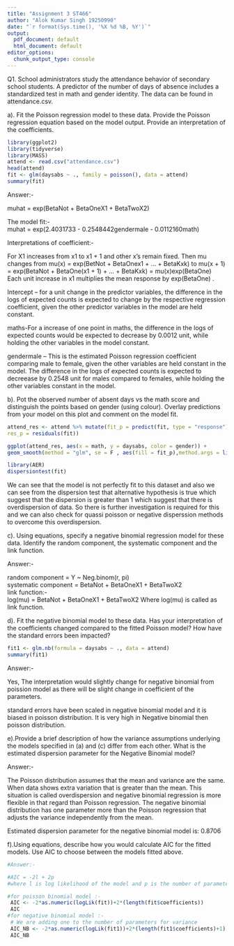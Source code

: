 ```yaml
---
title: "Assignment 3 ST466"
author: "Alok Kumar Singh 19250990"
date: "`r format(Sys.time(), '%X %d %B, %Y')`"
output:
  pdf_document: default
  html_document: default
editor_options:
  chunk_output_type: console
---
```



Q1. School administrators study the attendance behavior of secondary school students. A predictor of the number of days of absence includes a standardized test in math and gender identity. The data can be found in attendance.csv.

a). Fit the Poisson regression model to these data. Provide the Poisson regression equation based on the model output. Provide an interpretation of the coefficients.

```r
library(ggplot2)
library(tidyverse)
library(MASS)
attend <- read.csv("attendance.csv")
head(attend)
fit <- glm(daysabs ~ ., family = poisson(), data = attend)
summary(fit)

```



Answer:- 

muhat = exp(BetaNot + BetaOneX1 + BetaTwoX2)

The model fit:-    
muhat = exp(2.4031733 - 0.2548442gendermale - 0.0112160math)    

Interpretations of coefficient:-

For X1 increases from x1 to x1 + 1 and other x’s remain fixed. Then mu
changes from
mu(x) = exp(BetNot + BetaOnex1 + ... + BetaKxk)
to
mu(x + 1) = exp(BetaNot + BetaOne(x1 + 1) + ... + BetaKxk)
= mu(x)exp(BetaOne)
Each unit increase in x1 multiplies the mean response by exp(BetaOne) .


Intercept – for a unit change in the predictor variables, the difference in the logs of expected counts is expected to change by the respective regression coefficient, given the other predictor variables in the model are held constant.

maths-For a increase of one point in maths, the difference in the logs of expected counts would be expected to decrease by 0.0012 unit, while holding the other variables in the model constant.

gendermale –  This is the estimated Poisson regression coefficient comparing male to female, given the other variables are held constant in the model. The difference in the logs of expected counts is expected to decreease by 0.2548 unit  for males compared to females, while holding the other variables constant in the model.



b). Pot the observed number of absent days vs the math score and distinguish the points based on gender (using colour). Overlay predictions from your model on this plot and comment on the model fit.


```r
attend_res <- attend %>% mutate(fit_p = predict(fit, type = "response"),
res_p = residuals(fit))

ggplot(attend_res, aes(x = math, y = daysabs, color = gender)) +
geom_smooth(method = "glm", se = F , aes(fill = fit_p),method.args = list(family = 'poisson')) + geom_point()

library(AER)
dispersiontest(fit)

```



We can see that the model is not perfectly fit to this dataset and also we can see from the dispersion test that alternative hypothesis is true which suggest that the dispersion is greater than 1 which suggest that there is overdispersion of data. So there is further investigation is required for this and we can also check for quassi poisson or negative disperssion methods to overcome this overdispersion. 


c). Using equations, specify a negative binomial regression model for these data. Identify the random component, the systematic component and the link function.

Answer:-   

random component =  Y ~ Neg.binom(r, pi)       
systematic component =  BetaNot + BetaOneX1 + BetaTwoX2    
link function:-      
log(mu) = BetaNot + BetaOneX1 + BetaTwoX2
Where log(mu) is called as link function.     


d). Fit the negative binomial model to these data. Has your interpretation of the coefficients changed compared to the fitted Poisson model? How have the standard errors been impacted?

```r
fit1 <- glm.nb(formula = daysabs ~ ., data = attend)
summary(fit1)
```



Answer:-

Yes, The interpretation would slightly change for negative binomial from poission model as there will be slight change in coefficient of the parameters.      

standard errors have been scaled in negative binomial model and it is biased in poisson distribution. It is very high in Negative binomial then poisson distribution.           


e).Provide a brief description of how the variance assumptions underlying the models specified in (a) and (c) differ from each other. What is the estimated dispersion parameter for the Negative Binomial model?


Answer:-

The Poisson distribution assumes that the mean and variance are the same. When data shows extra variation that is greater than the mean. This situation is called overdispersion and negative binomial regression is more flexible in that regard than Poisson regression. The negative binomial distribution has one parameter more than the Poisson regression that adjusts the variance independently from the mean.    

Estimated dispersion parameter for the negative binomial model is: 0.8706


f).Using equations, describe how you would calculate AIC for the fitted models. Use AIC to choose between the models fitted above.

```r
#Answer:-

#AIC = -2l + 2p      
#where l is log likelihood of the model and p is the number of parameters     

#for poisson binomial model :-    
 AIC <- -2*as.numeric(logLik(fit))+2*(length(fit$coefficients))     
 AIC
#for negative binomial model :-
 # We are adding one to the number of parameters for variance 
 AIC_NB <- -2*as.numeric(logLik(fit1))+2*(length(fit1$coefficients)+1)
 AIC_NB


```

